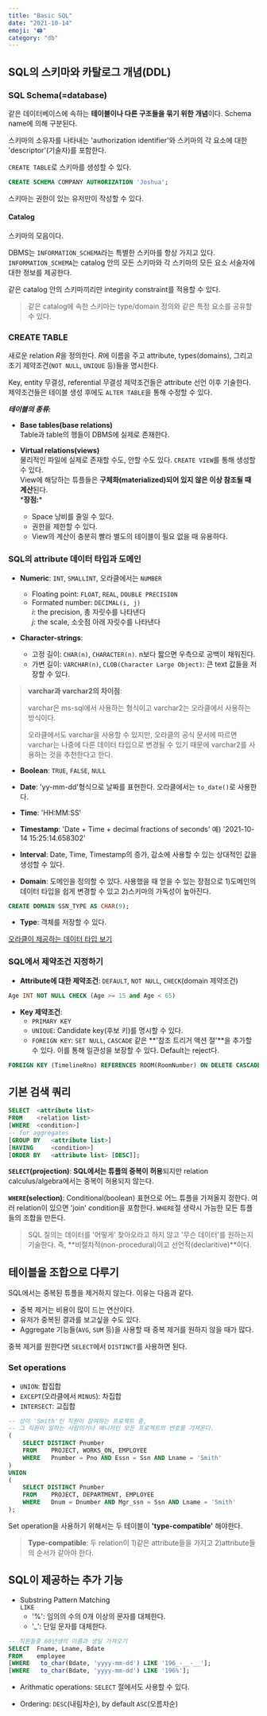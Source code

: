 ```yaml
---
title: "Basic SQL"
date: "2021-10-14"
emoji: "🖨"
category: "db"
---
```

## SQL의 스키마와 카탈로그 개념(DDL)
### SQL Schema(=database)
같은 데이터베이스에 속하는 **테이블이나 다른 구조들을 묶기 위한 개념**이다. Schema name에 의해 구분된다.

스키마의 소유자를 나타내는 'authorization identifier'와 스키마의 각 요소에 대한 'descriptor'(기술자)를 포함한다.

`CREATE TABLE`로 스키마를 생성할 수 있다.
```sql
CREATE SCHEMA COMPANY AUTHORIZATION 'Joshua';
```
스키마는 권한이 있는 유저만이 작성할 수 있다.

#### Catalog
스키마의 모음이다. 

DBMS는 `INFORMATION_SCHEMA`라는 특별한 스키마를 항상 가지고 있다. `INFORMATION_SCHEMA`는 catalog 안의 모든 스키마와 각 스키마의 모든 요소 서술자에 대한 정보를 제공한다.

같은 catalog 안의 스키마끼리만 integirity constraint를 적용할 수 있다.

> 같은 catalog에 속한 스키마는 type/domain 정의와 같은 특정 요소를 공유할 수 있다.

### CREATE TABLE
새로운 relation $R$을 정의한다. $R$에 이름을 주고 attribute, types(domains), 그리고 초기 제약조건(`NOT NULL`, `UNIQUE` 등)들을 명시한다.

Key, entity 무결성, referential 무결성 제약조건들은 attribute 선언 이후 기술한다. 제약조건들은 테이블 생성 후에도 `ALTER TABLE`을 통해 수정할 수 있다.

***테이블의 종류:***
- **Base tables(base relations)**  
    Table과 table의 행들이 DBMS에 실제로 존재한다.

- **Virtual relations(views)**  
    물리적인 파일에 실제로 존재할 수도, 안할 수도 있다. `CREATE VIEW`를 통해 생성할 수 있다.  
    View에 해당하는 튜플들은 **구체화(materialized)되어 있지 않은 이상 참조될 때 계산**된다.  
    \***장점:**\*
    - Space 낭비를 줄일 수 있다.
    - 권한을 제한할 수 있다.
    - View의 계산이 충분히 빨라 별도의 테이블이 필요 없을 때 유용하다.

### SQL의 attribute 데이터 타입과 도메인
- **Numeric**: `INT`, `SMALLINT`, 오라클에서는 `NUMBER`
    - Floating point: `FLOAT`, `REAL`, `DOUBLE PRECISION`  
    - Formated number: `DECIMAL(i, j)`  
        $i$: the precision, 총 자릿수를 나타낸다  
        $j$: the scale, 소숫점 아래 자릿수를 나타낸다
    
- **Character-strings**:
    - 고정 길이: `CHAR(n)`, `CHARACTER(n)`. n보다 짧으면 우측으로 공백이 채워진다.
    - 가변 길이: `VARCHAR(n)`, `CLOB(Character Large Object)`: 큰 text 값들을 저장할 수 있다.

> **varchar과 varchar2의 차이점**:
>
> varchar은 ms-sql에서 사용하는 형식이고 varchar2는 오라클에서 사용하는 방식이다.
>
> 오라클에서도 varchar을 사용할 수 있지만, 오라클의 공식 문서에 따르면 varchar는 나중에 다른 데이터 타입으로 변경될 수 있기 때문에 varchar2를 사용하는 것을 추천한다고 한다.

- **Boolean**: `TRUE`, `FALSE`, `NULL`

- **Date**: 'yy-mm-dd'형식으로 날짜를 표현한다. 오라클에서는 `to_date()`로 사용한다.

- **Time**: 'HH:MM:SS'

- **Timestamp**: 'Date + Time + decimal fractions of seconds' 예) '2021-10-14 15:25:14.658302'

- **Interval**: Date, Time, Timestamp의 증가, 감소에 사용할 수 있는 상대적인 값을 생성할 수 있다.

- **Domain**: 도메인을 정의할 수 있다. 사용했을 때 얻을 수 있는 장점으로 1)도메인의 데이터 타입을 쉽게 변경할 수 있고 2)스키마의 가독성이 높아진다.
```sql
CREATE DOMAIN SSN_TYPE AS CHAR(9);
```
- **Type**: 객체를 저장할 수 있다.

[오라클이 제공하는 데이터 타입 보기](https://docs.oracle.com/database/121/SQLRF/sql_elements001.htm#SQLRF30020)

### SQL에서 제약조건 지정하기
- **Attribute에 대한 제약조건**: `DEFAULT`, `NOT NULL`, `CHECK`(domain 제약조건)
```sql
Age INT NOT NULL CHECK (Age >= 15 and Age < 65)
```

- **Key 제약조건**:  
    - `PRIMARY KEY`
    - `UNIQUE`: Candidate key(후보 키)를 명시할 수 있다.  
    - `FOREIGN KEY`: `SET NULL`, `CASCADE` 같은 **'참조 트리거 액션 절'**을 추가할 수 있다. 이를 통해 일관성을 보장할 수 있다. Default는 reject다.
```sql
FOREIGN KEY (TimelineRno) REFERENCES ROOM(RoomNumber) ON DELETE CASCADE
```


## 기본 검색 쿼리
```sql
SELECT  <attribute list>
FROM    <relation list>
[WHERE  <condition>]
-- for aggregates
[GROUP BY   <attribute list>]
[HAVING     <condition>]
[ORDER BY   <attribute list> [DESC]];
```
**`SELECT`(projection)**: **SQL에서는 튜플의 중복이 허용**되지만 relation calculus/algebra에서는 중복이 허용되지 않는다.

**`WHERE`(selection)**: Conditional(boolean) 표현으로 어느 튜플을 가져올지 정한다. 여러 relation이 있으면 'join' condition을 포함한다.
    `WHERE`절 생략시 가능한 모든 튜플들의 조합을 만든다.

> SQL 질의는 데이터를 '어떻게' 찾아오라고 하지 않고 '무슨 데이터'를 원하는지 기술한다. 즉, **비절차적(non-procedural)이고 선언적(declaritive)**이다.

## 테이블을 조합으로 다루기
SQL에서는 중복된 튜플을 제거하지 않는다. 이유는 다음과 같다.
- 중복 제거는 비용이 많이 드는 연산이다.
- 유저가 중복된 결과를 보고싶을 수도 있다.
- Aggregate 기능들(`AVG`, `SUM` 등)을 사용할 때 중복 제거를 원하지 않을 때가 많다.

중복 제거를 원한다면 `SELECT`에서 `DISTINCT`를 사용하면 된다.

### Set operations
- `UNION`: 합집합
- `EXCEPT`(오라클에서 `MINUS`): 차집합
- `INTERSECT`: 교집합
```sql
-- 성이 'Smith'인 직원이 참여하는 프로젝트 중, 
-- 그 직원이 일하는 사람이거나 매니저인 모든 프로젝트의 번호를 가져온다.
(
    SELECT DISTINCT Pnumber
    FROM    PROJECT, WORKS_ON, EMPLOYEE
    WHERE   Pnumber = Pno AND Essn = Ssn AND Lname = 'Smith'
)
UNION
(
    SELECT DISTINCT Pnumber
    FROM    PROJECT, DEPARTMENT, EMPLOYEE
    WHERE   Dnum = Dnumber AND Mgr_ssn = Ssn AND Lname = 'Smith'
);
```

Set operation을 사용하기 위해서는 두 테이블이 **'type-compatible'** 해야한다.
> **Type-compatible**: 두 relation이 1)같은 attribute들을 가지고 2)attribute들의 순서가 같아야 한다.

## SQL이 제공하는 추가 기능
- Substring Pattern Matching  
    `LIKE`
    - '%': 임의의 수의 0개 이상의 문자를 대체한다.
    - '_': 단일 문자를 대체한다.
```sql
-- 직원들중 60년생의 이름과 생일 가져오기
SELECT  Fname, Lname, Bdate 
FROM    employee 
[WHERE   to_char(Bdate, 'yyyy-mm-dd') LIKE '196_-__-__'];
[WHERE   to_char(Bdate, 'yyyy-mm-dd') LIKE '196%']; 
```
- Arithmatic operations: `SELECT` 절에서도 사용할 수 있다.

- Ordering: `DESC`(내림차순), by default `ASC`(오름차순)